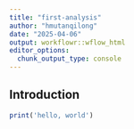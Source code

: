 ```yaml
---
title: "first-analysis"
author: "hmutanqilong"
date: "2025-04-06"
output: workflowr::wflow_html
editor_options:
  chunk_output_type: console
---
```


## Introduction

```r

print('hello, world')

```

